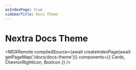 ```yaml
---
asIndexPage: true
sidebarTitle: Docs Theme
---
```


# Nextra Docs Theme


<MDXRemote
  compiledSource={await createIndexPage(await getPageMap('/docs/docs-theme'))}
  components={{
    Cards,
    ChevronRightIcon,
    BoxIcon
  }}
/>
